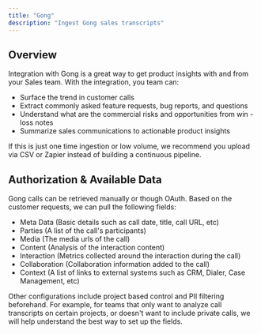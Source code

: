 ```yaml
---
title: "Gong"
description: "Ingest Gong sales transcripts"
---
```


## Overview
Integration with Gong is a great way to get product insights with and from your Sales team. With the integration, you team can:
- Surface the trend in customer calls
- Extract commonly asked feature requests, bug reports, and questions
- Understand what are the commercial risks and opportunities from win - loss notes
- Summarize sales communications to actionable product insights

<Note> If this is just one time ingestion or low volume, we recommend you upload via CSV or Zapier instead of building a continuous pipeline.</Note>

## Authorization & Available Data
Gong calls can be retrieved manually or though OAuth. Based on the customer requests, we can pull the following fields:
- Meta Data (Basic details such as call date, title, call URL, etc)
- Parties (A list of the call's participants)
- Media (The media urls of the call)
- Content (Analysis of the interaction content)
- Interaction (Metrics collected around the interaction during the call)
- Collaboration (Collaboration information added to the call)
- Context (A list of links to external systems such as CRM, Dialer, Case Management, etc)

Other configurations include project based control and PII filtering beforehand. For example, for teams that only want to analyze call transcripts on certain projects, or doesn't want to include private calls, we will help understand the best way to set up the fields.